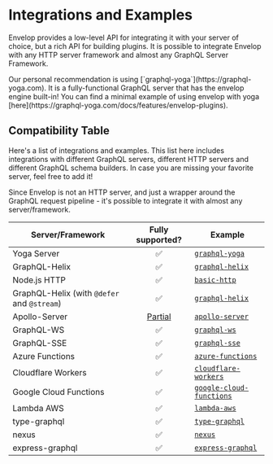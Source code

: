 
# Integrations and Examples

Envelop provides a low-level API for integrating it with your server of choice, but a rich API for
building plugins. It is possible to integrate Envelop with any HTTP server framework and almost any
GraphQL Server Framework.

<Callout>
  Our personal recommendation is using [`graphql-yoga`](https://graphql-yoga.com). It is a
  fully-functional GraphQL server that has the envelop engine built-in! You can find a minimal
  example of using envelop with yoga [here](https://graphql-yoga.com/docs/features/envelop-plugins).
</Callout>

## Compatibility Table

Here's a list of integrations and examples. This list here includes integrations with different
GraphQL servers, different HTTP servers and different GraphQL schema builders. In case you are
missing your favorite server, feel free to add it!

<Callout>
  Since Envelop is not an HTTP server, and just a wrapper around the GraphQL request pipeline - it's
  possible to integrate it with almost any server/framework.
</Callout>

| Server/Framework                            |                              Fully supported?                              | Example                                                                                                       |
| ------------------------------------------- | :------------------------------------------------------------------------: | ------------------------------------------------------------------------------------------------------------- |
| Yoga Server                                 |                                     ✅                                     | [`graphql-yoga`](https://github.com/dotansimha/graphql-yoga/tree/master/examples)                             |
| GraphQL-Helix                               |                                     ✅                                     | [`graphql-helix`](https://github.com/graphql-hive/envelop/tree/main/examples/graphql-helix)                   |
| Node.js HTTP                                |                                     ✅                                     | [`basic-http`](https://github.com/graphql-hive/envelop/tree/main/examples/simple-http)                        |
| GraphQL-Helix (with `@defer` and `@stream`) |                                     ✅                                     | [`graphql-helix`](https://github.com/graphql-hive/envelop/tree/main/examples/graphql-helix-defer-stream)      |
| Apollo-Server                               | [Partial](https://github.com/apollographql/apollo-server/discussions/5541) | [`apollo-server`](https://github.com/graphql-hive/envelop/tree/main/examples/apollo-server)                   |
| GraphQL-WS                                  |                                     ✅                                     | [`graphql-ws`](https://github.com/graphql-hive/envelop/tree/main/examples/graphql-ws)                         |
| GraphQL-SSE                                 |                                     ✅                                     | [`graphql-sse`](https://github.com/graphql-hive/envelop/tree/main/examples/graphql-sse)                       |
| Azure Functions                             |                                     ✅                                     | [`azure-functions`](https://github.com/graphql-hive/envelop/tree/main/examples/azure-functions)               |
| Cloudflare Workers                          |                                     ✅                                     | [`cloudflare-workers`](https://github.com/graphql-hive/envelop/tree/main/examples/cloudflare-workers)         |
| Google Cloud Functions                      |                                     ✅                                     | [`google-cloud-functions`](https://github.com/graphql-hive/envelop/tree/main/examples/google-cloud-functions) |
| Lambda AWS                                  |                                     ✅                                     | [`lambda-aws`](https://github.com/graphql-hive/envelop/tree/main/examples/lambda-aws)                         |
| type-graphql                                |                                     ✅                                     | [`type-graphql`](https://github.com/graphql-hive/envelop/tree/main/examples/typegraphql)                      |
| nexus                                       |                                     ✅                                     | [`nexus`](https://github.com/graphql-hive/envelop/tree/main/examples/nexus)                                   |
| express-graphql                             |                                     ✅                                     | [`express-graphql`](https://github.com/graphql-hive/envelop/tree/main/examples/express-graphql)               |
